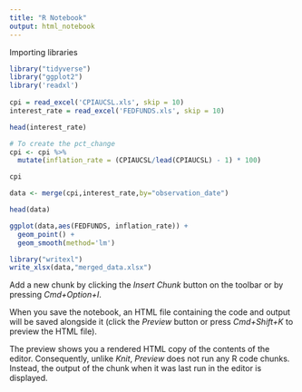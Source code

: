 ```yaml
---
title: "R Notebook"
output: html_notebook
---
```


Importing libraries
```r
library("tidyverse")
library("ggplot2")
library('readxl')
  
cpi = read_excel('CPIAUCSL.xls', skip = 10)
interest_rate = read_excel('FEDFUNDS.xls', skip = 10)

head(interest_rate)
```
```r
# To create the pct_change
cpi <- cpi %>%
  mutate(inflation_rate = (CPIAUCSL/lead(CPIAUCSL) - 1) * 100)

cpi
```



```r
data <- merge(cpi,interest_rate,by="observation_date")

head(data)
```
 
```r
ggplot(data,aes(FEDFUNDS, inflation_rate)) +
  geom_point() +
  geom_smooth(method='lm')
```

```r
library("writexl")
write_xlsx(data,"merged_data.xlsx")
```

Add a new chunk by clicking the *Insert Chunk* button on the toolbar or by pressing *Cmd+Option+I*.

When you save the notebook, an HTML file containing the code and output will be saved alongside it (click the *Preview* button or press *Cmd+Shift+K* to preview the HTML file). 

The preview shows you a rendered HTML copy of the contents of the editor. Consequently, unlike *Knit*, *Preview* does not run any R code chunks. Instead, the output of the chunk when it was last run in the editor is displayed.

